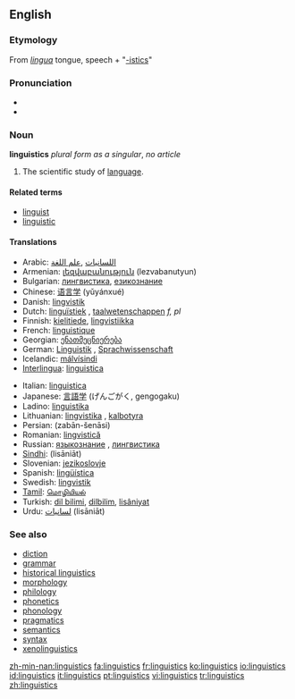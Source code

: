 ==English==

===Etymology===
From {{L.}} ''[[lingua]]'' tongue, speech + "[[-istics]]"

===Pronunciation===
*{{IPA|lɪŋˈɡwɪstɪks}}
*{{SAMPA|/lIN"gwIstIks/}}

===Noun===
{{wikipedia}}
'''linguistics''' ''plural form as a singular'', ''no article''

# The scientific study of [[language]].

====Related terms====
*[[linguist]]
*[[linguistic]]

====Translations====
{{top}}
*Arabic: [[اللسانيات]] ,[[علم اللغة]]
*Armenian: [[լեզվաբանություն]] (lezvabanutyun)
*Bulgarian: [[лингвистика]], [[езикознание]]
*Chinese: [[语言学]] (yǔyánxué)
*Danish: [[lingvistik]]
*Dutch: [[linguïstiek]] {{f}}, [[taalwetenschappen]] ''f, pl''
*Finnish: [[kielitiede]], [[lingvistiikka]]
*French: [[linguistique]] {{f}}
*Georgian: [[ენათმეცნიერება]]
*German: [[Linguistik]] {{f}}, [[Sprachwissenschaft]] {{f}}
*Icelandic: [[málvísindi]] {{npl}}
*[[Interlingua]]: [[linguistica]]
{{mid}}
*Italian: [[linguistica]] {{f}}
*Japanese: [[言語学]] (げんごがく, gengogaku)
*Ladino: [[linguistika]] {{f}}
*Lithuanian: [[lingvistika]] {{f}}, [[kalbotyra]] {{f}}
*Persian: {{FAchar|[[زبان‌شناسی]]}} (zabān-šenāsi)
*Romanian: [[lingvistică]] {{f}}
*Russian: [[языкознание]] {{n}}, [[лингвистика]] {{f}}
*[[Sindhi]]: {{SDchar|[[لسانيات]]}} (lisāniāt)
*Slovenian: [[jezikoslovje]]
*Spanish: [[lingüística]] {{f}}
*Swedish: [[lingvistik]]
*[[Tamil]]: [[மொழியியல்]]
*Turkish: [[dil bilimi]], [[dilbilim]], [[lisâniyat]]
*Urdu: [[لسانيات]] (lisāniāt)
{{bottom}}

===See also===
*[[diction]]
*[[grammar]]
*[[historical linguistics]]
*[[morphology]]
*[[philology]]
*[[phonetics]]
*[[phonology]]
*[[pragmatics]]
*[[semantics]]
*[[syntax]]
*[[xenolinguistics]]

[[Category:Linguistics| ]]

[[zh-min-nan:linguistics]]
[[fa:linguistics]]
[[fr:linguistics]]
[[ko:linguistics]]
[[io:linguistics]]
[[id:linguistics]]
[[it:linguistics]]
[[pt:linguistics]]
[[vi:linguistics]]
[[tr:linguistics]]
[[zh:linguistics]]
